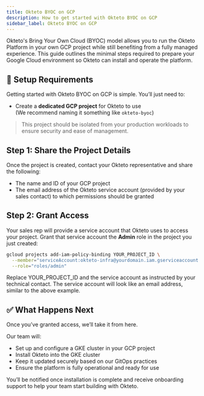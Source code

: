 ```yaml
---
title: Okteto BYOC on GCP
description: How to get started with Okteto BYOC on GCP
sidebar_label: Okteto BYOC on GCP
---
```



Okteto's Bring Your Own Cloud (BYOC) model allows you to run the Okteto Platform in your own GCP project while still benefiting from a fully managed experience. This guide outlines the minimal steps required to prepare your Google Cloud environment so Okteto can install and operate the platform.

## 🔧 Setup Requirements

Getting started with Okteto BYOC on GCP is simple. You’ll just need to:

- Create a **dedicated GCP project** for Okteto to use  
  (We recommend naming it something like `okteto-byoc`)

> This project should be isolated from your production workloads to ensure security and ease of management.

## Step 1: Share the Project Details

Once the project is created, contact your Okteto representative and share the following:

- The name and ID of your GCP project
- The email address of the Okteto service account (provided by your sales contact) to which permissions should be granted

## Step 2: Grant Access

Your sales rep will provide a service account that Okteto uses to access your project. Grant that service account the **Admin** role in the project you just created:

```bash
gcloud projects add-iam-policy-binding YOUR_PROJECT_ID \
  --member="serviceAccount:okteto-infra@yourdomain.iam.gserviceaccount.com" \
  --role="roles/admin"
```
Replace YOUR_PROJECT_ID and the service account as instructed by your technical contact. The service account will look like an email address, similar to the above example.

## ✅ What Happens Next

Once you’ve granted access, we’ll take it from here.

Our team will:
- Set up and configure a GKE cluster in your GCP project
- Install Okteto into the GKE cluster
- Keep it updated securely based on our GitOps practices
- Ensure the platform is fully operational and ready for use

You’ll be notified once installation is complete and receive onboarding support to help your team start building with Okteto.
